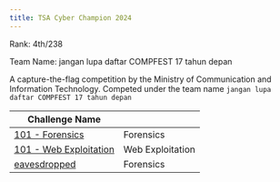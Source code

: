 ```yaml
---
title: TSA Cyber Champion 2024
---
```


<Callout>
Rank: 4th/238

Team Name: jangan lupa daftar COMPFEST 17 tahun depan
</Callout>

A capture-the-flag competition by the Ministry of Communication and Information Technology. Competed under the team name `jangan lupa daftar COMPFEST 17 tahun depan`

| Challenge Name                                    |                  |
| ------------------------------------------------- | ---------------- |
| [101 - Forensics](101-forensics.md)               | Forensics        |
| [101 - Web Exploitation](101-web-exploitation.md) | Web Exploitation |
| [eavesdropped](eavesdropped.md)                   | Forensics        |
